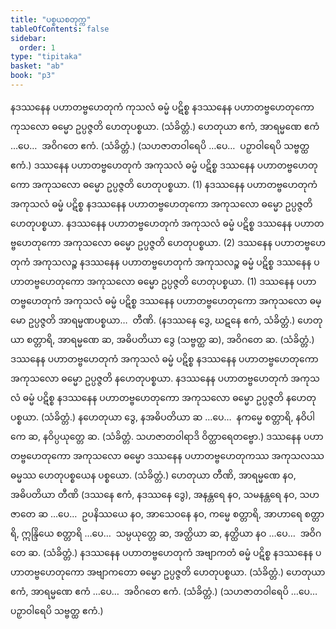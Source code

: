 ```yaml
---
title: "ပစ္စယစတုက္က"
tableOfContents: false
sidebar:
  order: 1
type: "tipitaka"
basket: "ab"
book: "p3"
---
```



<DynamicBreadcrumb />

<Division number="11" book="p3" e="ch" v="39" p="431">

<Paragraph number="2393" book="p3">
နဒဿနေန ပဟာတဗ္ဗဟေတုကံ ကုသလံ ဓမ္မံ ပဋိစ္စ နဒဿနေန ပဟာတဗ္ဗဟေတုကော ကုသလော ဓမ္မော ဥပ္ပဇ္ဇတိ ဟေတုပစ္စယာ. (သံခိတ္တံ.)
</Paragraph>

<Paragraph number="2394" book="p3">
ဟေတုယာ ဧကံ, အာရမ္မဏေ ဧကံ …ပေ…  အဝိဂတေ ဧကံ. (သံခိတ္တံ.)
</Paragraph>

<Paragraph number="2395" book="p3">
(သဟဇာတဝါရေပိ …ပေ…  ပဉှာဝါရေပိ သဗ္ဗတ္ထ ဧကံ.)
</Paragraph>

</Division>
<Division number="12" book="p3" e="ch" v="39" p="431">

<Paragraph number="2396" book="p3">
ဒဿနေန ပဟာတဗ္ဗဟေတုကံ အကုသလံ ဓမ္မံ ပဋိစ္စ ဒဿနေန ပဟာတဗ္ဗဟေတုကော အကုသလော ဓမ္မော ဥပ္ပဇ္ဇတိ ဟေတုပစ္စယာ. (1)
</Paragraph>

<Paragraph number="2397" book="p3">
နဒဿနေန ပဟာတဗ္ဗဟေတုကံ အကုသလံ ဓမ္မံ ပဋိစ္စ နဒဿနေန ပဟာတဗ္ဗဟေတုကော အကုသလော ဓမ္မော ဥပ္ပဇ္ဇတိ ဟေတုပစ္စယာ. နဒဿနေန ပဟာတဗ္ဗဟေတုကံ အကုသလံ ဓမ္မံ ပဋိစ္စ ဒဿနေန ပဟာတဗ္ဗဟေတုကော အကုသလော ဓမ္မော ဥပ္ပဇ္ဇတိ ဟေတုပစ္စယာ. (2)
</Paragraph>

<Paragraph number="2398" book="p3">
ဒဿနေန ပဟာတဗ္ဗဟေတုကံ အကုသလဉ္စ နဒဿနေန ပဟာတဗ္ဗဟေတုကံ အကုသလဉ္စ ဓမ္မံ ပဋိစ္စ ဒဿနေန ပဟာတဗ္ဗဟေတုကော အကုသလော ဓမ္မော ဥပ္ပဇ္ဇတိ ဟေတုပစ္စယာ. (1)
</Paragraph>

<Paragraph number="2399" book="p3">
ဒဿနေန ပဟာတဗ္ဗဟေတုကံ အကုသလံ ဓမ္မံ ပဋိစ္စ ဒဿနေန ပဟာတဗ္ဗဟေတုကော အကုသလော ဓမ္မော ဥပ္ပဇ္ဇတိ အာရမ္မဏပစ္စယာ…  တီဏိ. (နဒဿနေ ဒွေ, ဃဋနေ ဧကံ, သံခိတ္တံ.)
</Paragraph>

</Division>
<Division number="13" book="p3" e="ch" v="39" p="431">

<Paragraph number="2400" book="p3">
ဟေတုယာ စတ္တာရိ, အာရမ္မဏေ ဆ, အဓိပတိယာ ဒွေ (သဗ္ဗတ္ထ ဆ), အဝိဂတေ ဆ. (သံခိတ္တံ.)
</Paragraph>

</Division>
<Division number="14" book="p3" e="ch" v="39" p="431">

<Paragraph number="2401" book="p3">
ဒဿနေန ပဟာတဗ္ဗဟေတုကံ အကုသလံ ဓမ္မံ ပဋိစ္စ နဒဿနေန ပဟာတဗ္ဗဟေတုကော အကုသလော ဓမ္မော ဥပ္ပဇ္ဇတိ နဟေတုပစ္စယာ.
</Paragraph>

<Paragraph number="2402" book="p3">
နဒဿနေန ပဟာတဗ္ဗဟေတုကံ အကုသလံ ဓမ္မံ ပဋိစ္စ နဒဿနေန ပဟာတဗ္ဗဟေတုကော အကုသလော ဓမ္မော ဥပ္ပဇ္ဇတိ နဟေတုပစ္စယာ. (သံခိတ္တံ.)
</Paragraph>

</Division>
<Division number="15" book="p3" e="ch" v="39" p="432">

<Paragraph number="2403" book="p3">
နဟေတုယာ ဒွေ, နအဓိပတိယာ ဆ …ပေ…  နကမ္မေ စတ္တာရိ, နဝိပါကေ ဆ, နဝိပ္ပယုတ္တေ ဆ. (သံခိတ္တံ. သဟဇာတဝါရာဒိ ဝိတ္ထာရေတဗ္ဗော.)
</Paragraph>

</Division>
<Division number="16" book="p3" e="ch" v="39" p="432">

<Paragraph number="2404" book="p3">
ဒဿနေန ပဟာတဗ္ဗဟေတုကော အကုသလော ဓမ္မော ဒဿနေန ပဟာတဗ္ဗဟေတုကဿ အကုသလဿ ဓမ္မဿ ဟေတုပစ္စယေန ပစ္စယော. (သံခိတ္တံ.)
</Paragraph>

</Division>
<Division number="17" book="p3" e="ch" v="39" p="432">

<Paragraph number="2405" book="p3">
ဟေတုယာ တီဏိ, အာရမ္မဏေ နဝ, အဓိပတိယာ တီဏိ (ဒဿနေ ဧကံ, နဒဿနေ ဒွေ), အနန္တရေ နဝ, သမနန္တရေ နဝ, သဟဇာတေ ဆ …ပေ…  ဥပနိဿယေ နဝ, အာသေဝနေ နဝ, ကမ္မေ စတ္တာရိ, အာဟာရေ စတ္တာရိ, ဣန္ဒြိယေ စတ္တာရိ …ပေ…  သမ္ပယုတ္တေ ဆ, အတ္ထိယာ ဆ, နတ္ထိယာ နဝ …ပေ…  အဝိဂတေ ဆ. (သံခိတ္တံ.)
</Paragraph>

</Division>
<Division number="18" book="p3" e="ch" v="39" p="432">

<Paragraph number="2406" book="p3">
နဒဿနေန ပဟာတဗ္ဗဟေတုကံ အဗျာကတံ ဓမ္မံ ပဋိစ္စ နဒဿနေန ပဟာတဗ္ဗဟေတုကော အဗျာကတော ဓမ္မော ဥပ္ပဇ္ဇတိ ဟေတုပစ္စယာ. (သံခိတ္တံ.)
</Paragraph>

<Paragraph number="2407" book="p3">
ဟေတုယာ ဧကံ, အာရမ္မဏေ ဧကံ …ပေ…  အဝိဂတေ ဧကံ. (သံခိတ္တံ.)
</Paragraph>

<Paragraph number="2408" book="p3">
(သဟဇာတဝါရေပိ …ပေ…  ပဉှာဝါရေပိ သဗ္ဗတ္ထ ဧကံ.)
</Paragraph>
</Division>